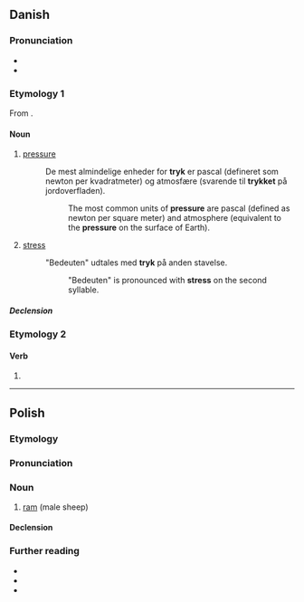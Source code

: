 ==Danish==

===Pronunciation===
* {{IPA|da|[ˈtˢʁ̥œɡ̊]}}
* {{homophones|da|tryg}}

===Etymology 1===
From {{m|da|trykke||press}}.

====Noun====
{{da-noun|trykket|tryk|g=n}}

# {{lb|da|physics}} [[pressure]]
#: De mest almindelige enheder for '''tryk''' er pascal (defineret som newton per kvadratmeter) og atmosfære (svarende til '''trykket''' på jordoverfladen).
#:: The most common units of '''pressure''' are pascal (defined as newton per square meter) and atmosphere (equivalent to the '''pressure''' on the surface of Earth).
# {{lb|da|linguistics}} [[stress]]
#: "Bedeuten" udtales med '''tryk''' på anden stavelse.
#:: "Bedeuten" is pronounced with '''stress''' on the second syllable.

=====Declension=====
{{da-noun-infl|et|dc=1}}

===Etymology 2===
{{nonlemma}}

====Verb====
{{head|da|verb form}}

# {{imperative of|da|trykke}}

----

==Polish==

===Etymology===
{{rfe|pl}}

===Pronunciation===
{{pl-p|a=LL-Q809 (pol)-Poemat-tryk.wav}}

===Noun===
{{pl-noun|m-an}}

# [[ram]] (male sheep)
#: {{syn|pl|baran}}

====Declension====
{{pl-decl-noun-m-an}}

===Further reading===
* {{R:pl:WSJP}}
* {{R:PWN}}
* {{source|Słownik etymologiczny języka polskiego/tryk|lang=pl}}

{{C|pl|Male animals|Sheep}}